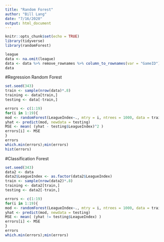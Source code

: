 ```yaml
---
title: "Random Forest"
author: "Bill Lang"
date: "7/16/2020"
output: html_document
---
```


```r
knitr::opts_chunk$set(echo = TRUE)
library(tidyverse)
library(randomForest)
```

```r
league
data <- na.omit(league)
data <- data %>% remove_rownames %>% column_to_rownames(var = "GameID")
data
```



#Regression Random Forest

```r
set.seed(343)
train <- sample(nrow(data)*.8)
training <- data[train,]
testing <- data[-train,]
```

```r
errors <- c(1:19)
for(i in 1:19){
mod <- randomForest(LeagueIndex~., mtry = i, ntrees = 1000, data = training)
yhat <- predict(mod, newdata = testing)
MSE <- mean( (yhat - testing$LeagueIndex)^2 )
errors[i] <- MSE
}
errors
which.min(errors);min(errors)
hist(errors)
```


#Classification Forest

```r
set.seed(343)
data2 <- data 
data2$LeagueIndex <- as.factor(data2$LeagueIndex)
train <- sample(nrow(data2)*.8)
training <- data2[train,]
testing <- data2[-train,]
```

```r
errors <- c(1:19)
for(i in 1:19){
mod <- randomForest(LeagueIndex~., mtry = i, ntrees = 1000, data = training)
yhat <- predict(mod, newdata = testing)
MSE <- mean( (yhat != testing$LeagueIndex) )
errors[i] <- MSE
}
errors
which.min(errors);min(errors)
```



